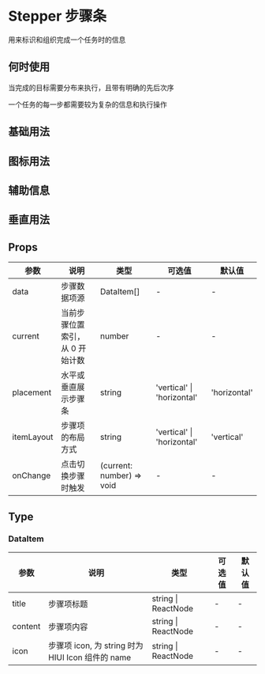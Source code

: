 # Stepper 步骤条

用来标识和组织完成一个任务时的信息

## 何时使用

当完成的目标需要分布来执行，且带有明确的先后次序

一个任务的每一步都需要较为复杂的信息和执行操作

## 基础用法


<DemoBase />

## 图标用法


<DemoIcon />

## 辅助信息


<DemoDesc />

## 垂直用法


<DemoVertical />

## Props

| 参数       | 说明                            | 类型                      | 可选值                     | 默认值       |
| ---------- | ------------------------------- | ------------------------- | -------------------------- | ------------ |
| data       | 步骤数据项源                    | DataItem[]                | -                          | -            |
| current    | 当前步骤位置索引，从 0 开始计数 | number                    | -                          | -            |
| placement  | 水平或垂直展示步骤条            | string                    | 'vertical' \| 'horizontal' | 'horizontal' |
| itemLayout | 步骤项的布局方式                | string                    | 'vertical' \| 'horizontal' | 'vertical'   |
| onChange   | 点击切换步骤时触发              | (current: number) => void | -                          | -            |

## Type

### DataItem

| 参数    | 说明                                              | 类型                | 可选值 | 默认值 |
| ------- | ------------------------------------------------- | ------------------- | ------ | ------ |
| title   | 步骤项标题                                        | string \| ReactNode | -      | -      |
| content | 步骤项内容                                        | string \| ReactNode | -      | -      |
| icon    | 步骤项 icon, 为 string 时为 HIUI Icon 组件的 name | string \| ReactNode | -      | -      |
